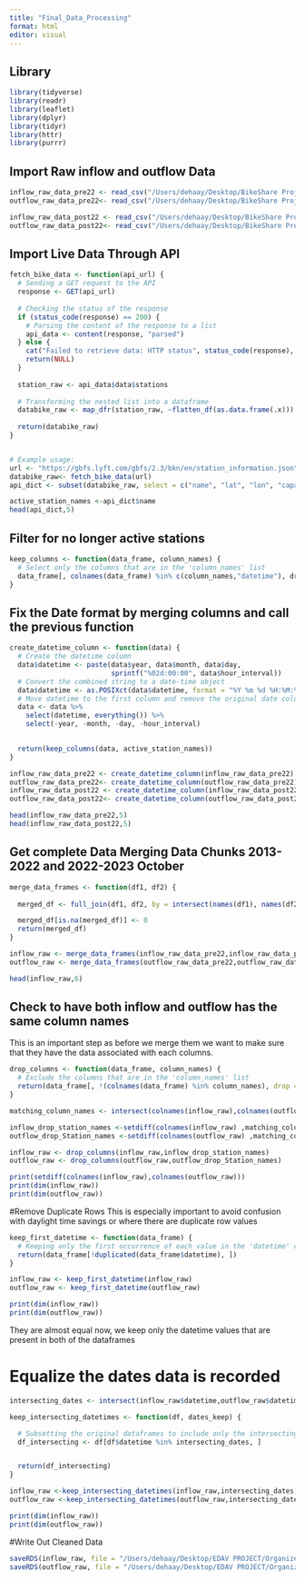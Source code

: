 ```yaml
---
title: "Final_Data_Processing"
format: html
editor: visual
---
```


## Library

```r
library(tidyverse)
library(readr)
library(leaflet)
library(dplyr)
library(tidyr)
library(httr)
library(purrr)
```

## Import Raw inflow and outflow Data

```r
inflow_raw_data_pre22 <- read_csv("/Users/dehaay/Desktop/BikeShare Project/output/raw_End_station_count_all.csv")
outflow_raw_data_pre22<- read_csv("/Users/dehaay/Desktop/BikeShare Project/output/Start_station_count_all.csv")

inflow_raw_data_post22 <- read_csv("/Users/dehaay/Desktop/BikeShare Project/output/post_22_04end_station_count_all.csv")
outflow_raw_data_post22<- read_csv("/Users/dehaay/Desktop/BikeShare Project/output/post_22_04start_station_count_all.csv")

```

## Import Live Data Through API

```r
fetch_bike_data <- function(api_url) {
  # Sending a GET request to the API
  response <- GET(api_url)
  
  # Checking the status of the response
  if (status_code(response) == 200) {
    # Parsing the content of the response to a list
    api_data <- content(response, "parsed")
  } else {
    cat("Failed to retrieve data: HTTP status", status_code(response), "\n")
    return(NULL)
  }
  
  station_raw <- api_data$data$stations
  
  # Transforming the nested list into a dataframe
  databike_raw <- map_dfr(station_raw, ~flatten_df(as.data.frame(.x)))
  
  return(databike_raw)
}


# Example usage:
url <- "https://gbfs.lyft.com/gbfs/2.3/bkn/en/station_information.json"
databike_raw<- fetch_bike_data(url)
api_dict <- subset(databike_raw, select = c("name", "lat", "lon", "capacity"))

active_station_names <-api_dict$name
head(api_dict,5)
```

## Filter for no longer active stations

```r

keep_columns <- function(data_frame, column_names) {
  # Select only the columns that are in the 'column_names' list
  data_frame[, colnames(data_frame) %in% c(column_names,"datetime"), drop = FALSE]
}


```

## Fix the Date format by merging columns and call the previous function

```r

create_datetime_column <- function(data) {
  # Create the datetime column
  data$datetime <- paste(data$year, data$month, data$day, 
                         sprintf("%02d:00:00", data$hour_interval))
  # Convert the combined string to a date-time object
  data$datetime <- as.POSIXct(data$datetime, format = "%Y %m %d %H:%M:%S")
  # Move datetime to the first column and remove the original date columns
  data <- data %>%
    select(datetime, everything()) %>%
    select(-year, -month, -day, -hour_interval)

  
  return(keep_columns(data, active_station_names))
}

inflow_raw_data_pre22 <- create_datetime_column(inflow_raw_data_pre22)
outflow_raw_data_pre22<- create_datetime_column(outflow_raw_data_pre22)
inflow_raw_data_post22 <- create_datetime_column(inflow_raw_data_post22)
outflow_raw_data_post22<- create_datetime_column(outflow_raw_data_post22)

head(inflow_raw_data_pre22,5)
head(inflow_raw_data_post22,5)
```

## Get complete Data Merging Data Chunks 2013-2022 and 2022-2023 October

```r
merge_data_frames <- function(df1, df2) {
  
  merged_df <- full_join(df1, df2, by = intersect(names(df1), names(df2)))

  merged_df[is.na(merged_df)] <- 0
  return(merged_df)
}

inflow_raw <- merge_data_frames(inflow_raw_data_pre22,inflow_raw_data_post22)
outflow_raw <- merge_data_frames(outflow_raw_data_pre22,outflow_raw_data_post22)

head(inflow_raw,6)

```

## Check to have both inflow and outflow has the same column names

This is an important step as before we merge them we want to make sure that they have the data associated with each columns.

```r

drop_columns <- function(data_frame, column_names) {
  # Exclude the columns that are in the 'column_names' list
  return(data_frame[, !(colnames(data_frame) %in% column_names), drop = FALSE])
}

matching_column_names <- intersect(colnames(inflow_raw),colnames(outflow_raw))

inflow_drop_station_names <-setdiff(colnames(inflow_raw) ,matching_column_names)
outflow_drop_Station_names <-setdiff(colnames(outflow_raw) ,matching_column_names)

inflow_raw <- drop_columns(inflow_raw,inflow_drop_station_names)
outflow_raw <- drop_columns(outflow_raw,outflow_drop_Station_names)

print(setdiff(colnames(inflow_raw),colnames(outflow_raw)))
print(dim(inflow_raw))
print(dim(outflow_raw))
```

#Remove Duplicate Rows This is especially important to avoid confusion with daylight time savings or where there are duplicate row values

```r
keep_first_datetime <- function(data_frame) {
  # Keeping only the first occurrence of each value in the 'datetime' column
  return(data_frame[!duplicated(data_frame$datetime), ])
}

inflow_raw <- keep_first_datetime(inflow_raw)
outflow_raw <- keep_first_datetime(outflow_raw)

print(dim(inflow_raw))
print(dim(outflow_raw))
```

They are almost equal now, we keep only the datetime values that are present in both of the dataframes

# Equalize the dates data is recorded

```r
intersecting_dates <- intersect(inflow_raw$datetime,outflow_raw$datetime)

keep_intersecting_datetimes <- function(df, dates_keep) {

  # Subsetting the original dataframes to include only the intersecting "DateTime" values
  df_intersecting <- df[df$datetime %in% intersecting_dates, ]


  return(df_intersecting)
}

inflow_raw <-keep_intersecting_datetimes(inflow_raw,intersecting_dates)
outflow_raw <-keep_intersecting_datetimes(outflow_raw,intersecting_dates)

print(dim(inflow_raw))
print(dim(outflow_raw))
```

#Write Out Cleaned Data

```r
saveRDS(inflow_raw, file = "/Users/dehaay/Desktop/EDAV PROJECT/Organized Files/Cleaned Data/inflow_df")
saveRDS(outflow_raw, file = "/Users/dehaay/Desktop/EDAV PROJECT/Organized Files/Cleaned Data/outflow_df")
```
